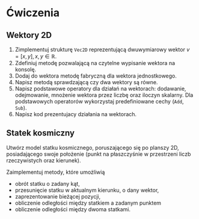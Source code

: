 # Ćwiczenia

## Wektory 2D

1. Zimplementuj strukturę `Vec2D` reprezentującą dwuwymiarowy wektor $v = [x, y], x, y \in \mathbb{R}$. 
1. Zdefiniuj metodę pozwalającą na czytelne wypisanie wektora na konsolę.
1. Dodaj do wektora metodę fabryczną dla wektora jednostkowego.
1. Napisz metodą sprawdzającą czy dwa wektory są równe.
1. Napisz podstawowe operatory dla działań na wektorach: dodawanie, odejmowanie, mnożenie wektora przez liczbę oraz iloczyn skalarny. Dla podstawowych operatorów wykorzystaj predefiniowane cechy (`Add`, `Sub`).
1. Napisz kod prezentujacy działania na wektorach.

## Statek kosmiczny

Utwórz model statku kosmicznego, poruszającego się po planszy 2D, posiadającego swoje położenie (punkt na płaszczyśnie w przestrzeni liczb rzeczywistych oraz kierunek). 

Zaimplementuj metody, które umożliwią
- obrót statku o zadany kąt,
- przesunięcie statku w aktualnym kierunku, o dany wektor, 
- zaprezentowanie bieżącej pozycji, 
- obliczenie odległości między statkiem a zadanym punktem 
- obliczenie odległości między dwoma statkami.